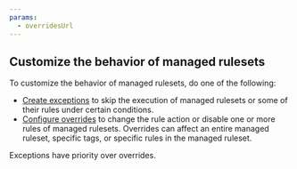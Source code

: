 ```yaml
---
params:
  - overridesUrl
---
```



## Customize the behavior of managed rulesets

To customize the behavior of managed rulesets, do one of the following:

- [Create exceptions](/waf/managed-rules/waf-exceptions/) to skip the execution of managed rulesets or some of their rules under certain conditions.
- <a href={props.overridesUrl}>Configure overrides</a> to change the rule action
  or disable one or more rules of managed rulesets. Overrides can affect an
  entire managed ruleset, specific tags, or specific rules in the managed
  ruleset.

Exceptions have priority over overrides.

<Render file="managed-ruleset-override-warning" />
